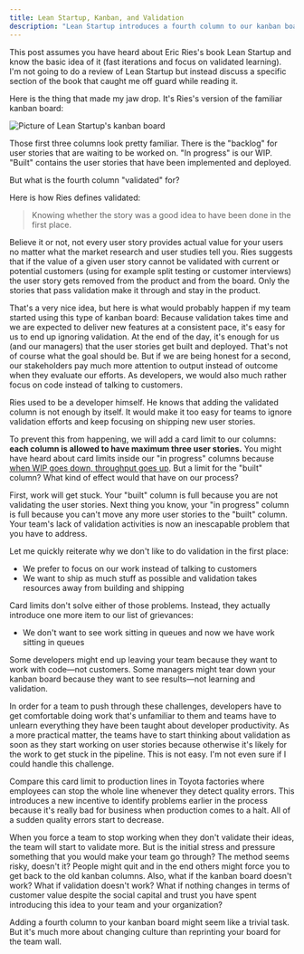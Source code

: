 ```yaml
---
title: Lean Startup, Kanban, and Validation
description: "Lean Startup introduces a fourth column to our kanban boards: validated"
---
```


This post assumes you have heard about Eric Ries's book Lean Startup and know the basic idea of it (fast iterations and focus on validated learning). I'm not going to do a review of Lean Startup but instead discuss a specific section of the book that caught me off guard while reading it.

Here is the thing that made my jaw drop. It's Ries's version of the familiar kanban board:

![Picture of Lean Startup's kanban board](./lean-startup-kanban.png)

Those first three columns look pretty familiar. There is the "backlog" for user stories that are waiting to be worked on. "In progress" is our WIP. "Built" contains the user stories that have been implemented and deployed.

But what is the fourth column "validated" for?

Here is how Ries defines validated:

> Knowing whether the story was a good idea to have been done in the first place.

Believe it or not, not every user story provides actual value for your users no matter what the market research and user studies tell you. Ries suggests that if the value of a given user story cannot be validated with current or potential customers (using for example split testing or customer interviews) the user story gets removed from the product and from the board. Only the stories that pass validation make it through and stay in the product.

That's a very nice idea, but here is what would probably happen if my team started using this type of kanban board: Because validation takes time and we are expected to deliver new features at a consistent pace, it's easy for us to end up ignoring validation. At the end of the day, it's enough for us (and our managers) that the user stories get built and deployed. That's not of course what the goal should be. But if we are being honest for a second, our stakeholders pay much more attention to output instead of outcome when they evaluate our efforts. As developers, we would also much rather focus on code instead of talking to customers.

Ries used to be a developer himself. He knows that adding the validated column is not enough by itself. It would make it too easy for teams to ignore validation efforts and keep focusing on shipping new user stories.

To prevent this from happening, we will add a card limit to our columns: **each column is allowed to have maximum three user stories.** You might have heard about card limits inside our "in progress" columns because [when WIP goes down, throughput goes up](/posts/limit-your-wip/). But a limit for the "built" column? What kind of effect would that have on our process?

First, work will get stuck. Your "built" column is full because you are not validating the user stories. Next thing you know, your "in progress" column is full because you can't move any more user stories to the "built" column. Your team's lack of validation activities is now an inescapable problem that you have to address.

Let me quickly reiterate why we don't like to do validation in the first place:

- We prefer to focus on our work instead of talking to customers
- We want to ship as much stuff as possible and validation takes resources away from building and shipping

Card limits don't solve either of those problems. Instead, they actually introduce one more item to our list of grievances:

- We don't want to see work sitting in queues and now we have work sitting in queues

Some developers might end up leaving your team because they want to work with code—not customers. Some managers might tear down your kanban board because they want to see results—not learning and validation.

In order for a team to push through these challenges, developers have to get comfortable doing work that's unfamiliar to them and teams have to unlearn everything they have been taught about developer productivity. As a more practical matter, the teams have to start thinking about validation as soon as they start working on user stories because otherwise it's likely for the work to get stuck in the pipeline. This is not easy. I'm not even sure if I could handle this challenge.

Compare this card limit to production lines in Toyota factories where employees can stop the whole line whenever they detect quality errors. This introduces a new incentive to identify problems earlier in the process because it's really bad for business when production comes to a halt. All of a sudden quality errors start to decrease.

When you force a team to stop working when they don't validate their ideas, the team will start to validate more. But is the initial stress and pressure something that you would make your team go through? The method seems risky, doesn't it? People might quit and in the end others might force you to get back to the old kanban columns. Also, what if the kanban board doesn't work? What if validation doesn't work? What if nothing changes in terms of customer value despite the social capital and trust you have spent introducing this idea to your team and your organization?

Adding a fourth column to your kanban board might seem like a trivial task. But it's much more about changing culture than reprinting your board for the team wall.

